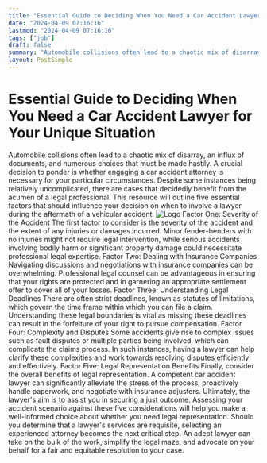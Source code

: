 ```yaml
---
title: "Essential Guide to Deciding When You Need a Car Accident Lawyer for Your Unique Situation"
date: "2024-04-09 07:16:16"
lastmod: "2024-04-09 07:16:16"
tags: ["job"]
draft: false
summary: "Automobile collisions often lead to a chaotic mix of disarray, an influx of documents, and numerous choices that must be made hastily. A crucial decision to ponder is whether engaging a car accident attorney is necessary for your particular circumstances. Despite some instances being relatively uncomplicated, there are cases that decidedly benefit from the acumen of a legal professional. This resource will outline five essential factors that should influence your decision on when to involve a lawyer during the aftermath of a vehicular accident."
layout: PostSimple
---
```

# Essential Guide to Deciding When You Need a Car Accident Lawyer for Your Unique Situation
Automobile collisions often lead to a chaotic mix of disarray, an influx of documents, and numerous choices that must be made hastily. A crucial decision to ponder is whether engaging a car accident attorney is necessary for your particular circumstances. Despite some instances being relatively uncomplicated, there are cases that decidedly benefit from the acumen of a legal professional. This resource will outline five essential factors that should influence your decision on when to involve a lawyer during the aftermath of a vehicular accident.
<img alt="Logo" src="https://cdn.seniorsselection.com/src_image/2e9fc50774c3979dbe99a4d14ad0da21.webp"/>
Factor One: Severity of the Accident
The first factor to consider is the severity of the accident and the extent of any injuries or damages incurred. Minor fender-benders with no injuries might not require legal intervention, while serious accidents involving bodily harm or significant property damage could necessitate professional legal expertise.
Factor Two: Dealing with Insurance Companies
Navigating discussions and negotiations with insurance companies can be overwhelming. Professional legal counsel can be advantageous in ensuring that your rights are protected and in garnering an appropriate settlement offer to cover all of your losses.
Factor Three: Understanding Legal Deadlines
There are often strict deadlines, known as statutes of limitations, which govern the time frame within which you can file a claim. Understanding these legal boundaries is vital as missing these deadlines can result in the forfeiture of your right to pursue compensation.
Factor Four: Complexity and Disputes
Some accidents give rise to complex issues such as fault disputes or multiple parties being involved, which can complicate the claims process. In such instances, having a lawyer can help clarify these complexities and work towards resolving disputes efficiently and effectively.
Factor Five: Legal Representation Benefits
Finally, consider the overall benefits of legal representation. A competent car accident lawyer can significantly alleviate the stress of the process, proactively handle paperwork, and negotiate with insurance adjusters. Ultimately, the lawyer's aim is to assist you in securing a just outcome.
Assessing your accident scenario against these five considerations will help you make a well-informed choice about whether you need legal representation. Should you determine that a lawyer's services are requisite, selecting an experienced attorney becomes the next critical step. An adept lawyer can take on the bulk of the work, simplify the legal maze, and advocate on your behalf for a fair and equitable resolution to your case.
        